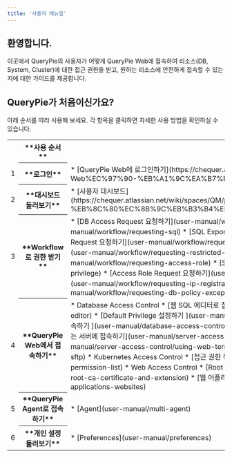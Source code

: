 ```yaml
---
title: '사용자 매뉴얼'
---
```


## 환영합니다.

이곳에서 QueryPie의 사용자가 어떻게 QueryPie Web에 접속하여 리소스(DB, System, Cluster)에 대한 접근 권한을 받고, 원하는 리소스에 안전하게 접속할 수 있는지에 대한 가이드를 제공합니다.


## QueryPie가 처음이신가요?

아래 순서를 따라 사용해 보세요. 각 항목을 클릭하면 자세한 사용 방법을 확인하실 수 있습니다.
<table data-table-width="760" data-layout="default" local-id="c53b8e8a-3f68-476f-aa0a-03f2f0eb700f">
<colgroup>
<col/>
<col/>
<col/>
</colgroup>
<tbody>
<tr>
<th class="numberingColumn">
</th>
<th data-highlight-colour="var(--ds-background-accent-gray-subtlest, #F4F5F7)">
**사용 순서**
</th>
<th data-highlight-colour="var(--ds-background-accent-gray-subtlest, #F4F5F7)">
**기능**
</th>
</tr>
<tr>
<td class="numberingColumn">
1
</td>
<th data-highlight-colour="var(--ds-background-accent-gray-subtlest, #F4F5F7)">
**로그인**
</th>
<td>
* [QueryPie Web에 로그인하기](https://chequer.atlassian.net/wiki/spaces/QM/pages/578945174/My+Dashboard#QueryPie-Web%EC%97%90-%EB%A1%9C%EA%B7%B8%EC%9D%B8%ED%95%98%EA%B8%B0)
</td>
</tr>
<tr>
<td class="numberingColumn">
2
</td>
<th data-highlight-colour="var(--ds-background-accent-gray-subtlest, #F4F5F7)">
**대시보드 둘러보기**
</th>
<td>
* [사용자 대시보드](https://chequer.atlassian.net/wiki/spaces/QM/pages/578945174/My+Dashboard#%EC%82%AC%EC%9A%A9%EC%9E%90-%EB%8C%80%EC%8B%9C%EB%B3%B4%EB%93%9C) 
</td>
</tr>
<tr>
<td class="numberingColumn">
3
</td>
<th data-highlight-colour="var(--ds-background-accent-gray-subtlest, #F4F5F7)">
**Workflow로 권한 받기**
</th>
<td>
* [DB Access Request 요청하기](user-manual/workflow/requesting-db-access)
* [SQL Request 요청하기](user-manual/workflow/requesting-sql)
* [SQL Export Request 요청하기](user-manual/workflow/requesting-sql-export)
* [Unmasking Request 요청하기](user-manual/workflow/requesting-unmasking-mask-removal-request)
* [Restricted Data Access 요청하기](user-manual/workflow/requesting-restricted-data-access)
* [Server Access Request 요청하기](user-manual/workflow/requesting-access-role)
* [Server Privilege Request 요청하기](user-manual/workflow/requesting-server-privilege)
* [Access Role Request 요청하기](user-manual/workflow/requesting-access-role)
* [IP Registration Request 요청하기](user-manual/workflow/requesting-ip-registration)
* [DB Policy Exception Request 요청하기](user-manual/workflow/requesting-db-policy-exception)
</td>
</tr>
<tr>
<td class="numberingColumn">
4
</td>
<th data-highlight-colour="var(--ds-background-accent-gray-subtlest, #F4F5F7)">
**QueryPie Web에서 접속하기**
</th>
<td>
* Database Access Control 
    * [웹 SQL 에디터로 접속하기](user-manual/database-access-control/connecting-with-web-sql-editor)
    * [Default Privilege 설정하기 ](user-manual/database-access-control/setting-default-privilege)
    * [에이전트 없이 프록시 접속하기 ](user-manual/database-access-control/connecting-to-proxy-without-agent)
* Server Access Control
    * [접근 권한이 있는 서버에 접속하기](user-manual/server-access-control/connecting-to-authorized-servers) 
    * [웹 터미널 사용하기](user-manual/server-access-control/using-web-terminal)
    * [웹 SFTP 사용하기 ](user-manual/server-access-control/using-web-sftp)
* Kubernetes Access Control
    * [접근 권한 목록 확인하기](user-manual/kubernetes-access-control/checking-access-permission-list)
* Web Access Control
    * [Root CA 인증 서 및 Extension 설치하기](user-manual/web-access-control/installing-root-ca-certificate-and-extension)
    * [웹 어플리케이션 (웹 사이트) 접속하기](user-manual/web-access-control/accessing-web-applications-websites)
</td>
</tr>
<tr>
<td class="numberingColumn">
5
</td>
<th data-highlight-colour="var(--ds-background-accent-gray-subtlest, #F4F5F7)">
**QueryPie Agent로 접속하기**
</th>
<td>
* [Agent](user-manual/multi-agent)
</td>
</tr>
<tr>
<td class="numberingColumn">
6
</td>
<th data-highlight-colour="var(--ds-background-accent-gray-subtlest, #F4F5F7)">
**개인 설정 둘러보기**
</th>
<td>
* [Preferences](user-manual/preferences)
</td>
</tr>
</tbody>
</table>



